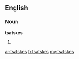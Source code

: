 ==English==

===Noun===
'''tsatskes''' {{p}}

# {{plural of|[[tsatske#English|tsatske]]}}

[[ar:tsatskes]]
[[fr:tsatskes]]
[[my:tsatskes]]
